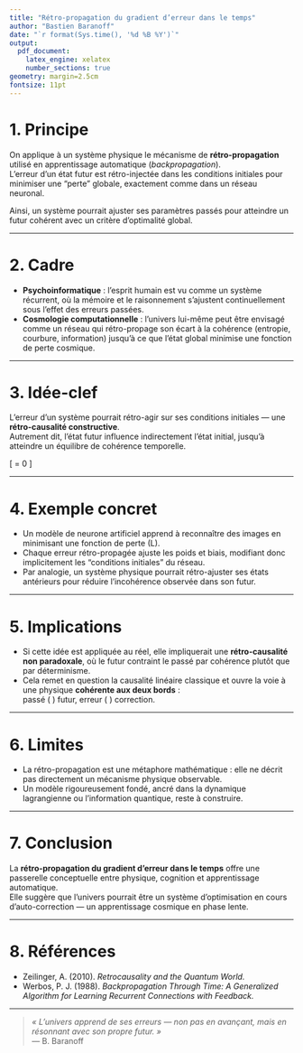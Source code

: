 ```yaml
---
title: "Rétro-propagation du gradient d’erreur dans le temps"
author: "Bastien Baranoff"
date: "`r format(Sys.time(), '%d %B %Y')`"
output:
  pdf_document:
    latex_engine: xelatex
    number_sections: true
geometry: margin=2.5cm
fontsize: 11pt
---
```


# 1. Principe  

On applique à un système physique le mécanisme de **rétro-propagation** utilisé en apprentissage automatique (*backpropagation*).  
L’erreur d’un état futur est rétro-injectée dans les conditions initiales pour minimiser une “perte” globale, exactement comme dans un réseau neuronal.  

Ainsi, un système pourrait ajuster ses paramètres passés pour atteindre un futur cohérent avec un critère d’optimalité global.

---

# 2. Cadre  

- **Psychoinformatique** : l’esprit humain est vu comme un système récurrent, où la mémoire et le raisonnement s’ajustent continuellement sous l’effet des erreurs passées.  
- **Cosmologie computationnelle** : l’univers lui-même peut être envisagé comme un réseau qui rétro-propage son écart à la cohérence (entropie, courbure, information) jusqu’à ce que l’état global minimise une fonction de perte cosmique.

---

# 3. Idée-clef  

L’erreur d’un système pourrait rétro-agir sur ses conditions initiales — une **rétro-causalité constructive**.  
Autrement dit, l’état futur influence indirectement l’état initial, jusqu’à atteindre un équilibre de cohérence temporelle.  

\[
\frac{dL}{dt} = 0 \quad \Rightarrow \quad \text{auto-cohérence temporelle.}
\]

---

# 4. Exemple concret  

- Un modèle de neurone artificiel apprend à reconnaître des images en minimisant une fonction de perte \(L\).  
- Chaque erreur rétro-propagée ajuste les poids et biais, modifiant donc implicitement les “conditions initiales” du réseau.  
- Par analogie, un système physique pourrait rétro-ajuster ses états antérieurs pour réduire l’incohérence observée dans son futur.

---

# 5. Implications  

- Si cette idée est appliquée au réel, elle impliquerait une **rétro-causalité non paradoxale**, où le futur contraint le passé par cohérence plutôt que par déterminisme.  
- Cela remet en question la causalité linéaire classique et ouvre la voie à une physique **cohérente aux deux bords** :  
  passé \( \leftrightarrow \) futur, erreur \( \leftrightarrow \) correction.

---

# 6. Limites  

- La rétro-propagation est une métaphore mathématique : elle ne décrit pas directement un mécanisme physique observable.  
- Un modèle rigoureusement fondé, ancré dans la dynamique lagrangienne ou l’information quantique, reste à construire.  

---

# 7. Conclusion  

La **rétro-propagation du gradient d’erreur dans le temps** offre une passerelle conceptuelle entre physique, cognition et apprentissage automatique.  
Elle suggère que l’univers pourrait être un système d’optimisation en cours d’auto-correction — un apprentissage cosmique en phase lente.

---

# 8. Références  

- Zeilinger, A. (2010). *Retrocausality and the Quantum World.*  
- Werbos, P. J. (1988). *Backpropagation Through Time: A Generalized Algorithm for Learning Recurrent Connections with Feedback.*  

---

> *« L’univers apprend de ses erreurs — non pas en avançant, mais en résonnant avec son propre futur. »*  
> — B. Baranoff
